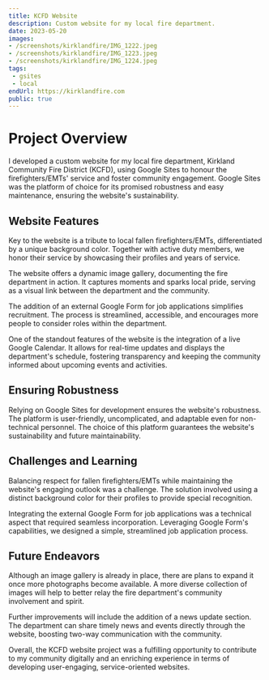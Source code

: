 ---
title: KCFD Website
description: Custom website for my local fire department.
date: 2023-05-20
images:
- /screenshots/kirklandfire/IMG_1222.jpeg
- /screenshots/kirklandfire/IMG_1223.jpeg
- /screenshots/kirklandfire/IMG_1224.jpeg
tags:
 - gsites
 - local
endUrl: https://kirklandfire.com
public: true
---

# Project Overview

I developed a custom website for my local fire department, Kirkland Community Fire District (KCFD), using Google Sites to honour the firefighters/EMTs' service and foster community engagement. Google Sites was the platform of choice for its promised robustness and easy maintenance, ensuring the website's sustainability.

## Website Features

Key to the website is a tribute to local fallen firefighters/EMTs, differentiated by a unique background color. Together with active duty members, we honor their service by showcasing their profiles and years of service.

The website offers a dynamic image gallery, documenting the fire department in action. It captures moments and sparks local pride, serving as a visual link between the department and the community.

The addition of an external Google Form for job applications simplifies recruitment. The process is streamlined, accessible, and encourages more people to consider roles within the department.

One of the standout features of the website is the integration of a live Google Calendar. It allows for real-time updates and displays the department's schedule, fostering transparency and keeping the community informed about upcoming events and activities. 

## Ensuring Robustness

Relying on Google Sites for development ensures the website's robustness. The platform is user-friendly, uncomplicated, and adaptable even for non-technical personnel. The choice of this platform guarantees the website's sustainability and future maintainability.

## Challenges and Learning

Balancing respect for fallen firefighters/EMTs while maintaining the website's engaging outlook was a challenge. The solution involved using a distinct background color for their profiles to provide special recognition.

Integrating the external Google Form for job applications was a technical aspect that required seamless incorporation. Leveraging Google Form's capabilities, we designed a simple, streamlined job application process.

## Future Endeavors

Although an image gallery is already in place, there are plans to expand it once more photographs become available. A more diverse collection of images will help to better relay the fire department's community involvement and spirit.

Further improvements will include the addition of a news update section. The department can share timely news and events directly through the website, boosting two-way communication with the community.

Overall, the KCFD website project was a fulfilling opportunity to contribute to my community digitally and an enriching experience in terms of developing user-engaging, service-oriented websites.

